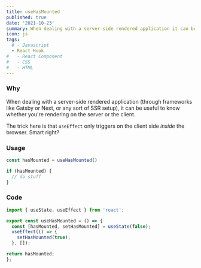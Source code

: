 ```yaml
---
title: useHasMounted
published: true
date: '2021-10-23'
summary: When dealing with a server-side rendered application it can be useful to know when you are rendering on the client.
icon: js
tags:
  # - Javascript
  - React Hook
#   - React Component
#   - CSS
#   - HTML
---
```


### Why

When dealing with a server-side rendered application (through frameworks like Gatsby or Next, or any sort of SSR setup), it can be useful to know whether you're rendering on the server or the client.

The trick here is that `useEffect` only triggers on the client side _inside_ the browser. Smart right?

### Usage

<CodeBlock>

```js
const hasMounted = useHasMounted()

if (hasMounted) {
  // do stuff
}
```

</CodeBlock>

### Code

<CodeBlock>

```javascript:useHasMounted.js
import { useState, useEffect } from 'react';

export const useHasMounted = () => {
  const [hasMounted, setHasMounted] = useState(false);
  useEffect(() => {
    setHasMounted(true);
  }, []);

return hasMounted;
};
```

</CodeBlock>
